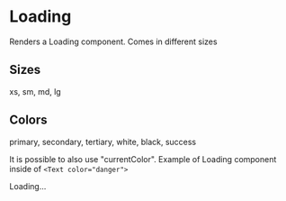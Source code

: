 
<Meta of={stories} />

# Loading

Renders a Loading component. Comes in different sizes

## Sizes

xs, sm, md, lg

<Canvas>
  <Loading size="xs" />
  <Loading size="sm" />
  <Loading size="md" />
  <Loading size="lg" />
</Canvas>

## Colors

primary, secondary, tertiary, white, black, success

<Canvas>
  <Loading color="primary" />
  <Loading color="secondary" />
  <Loading color="tertiary" />
  <Loading color="white" />
  <Loading color="black" />
  <Loading color="success" />
</Canvas>

It is possible to also use "currentColor". Example of Loading component inside of `<Text color="danger">`

<Canvas>
  <Text color="danger" size="lg">
    <Loading color="currentColor" />
    <Text i>Loading...</Text>
  </Text>
</Canvas>
